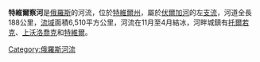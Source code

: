 {{Infobox River 
|river_name = 特維爾察河
|image_name = Tvertsa River in Tver.JPG 
|caption =  
|origin = 
|mouth = [[伏爾加河|伏爾加河]] 
|basin_countries = {{flag|Russia}}
|length = 188公里
|elevation =
|discharge = 每秒55立方米
|watershed = 6,510平方公里
}}

'''特維爾察河'''是[[俄羅斯|俄羅斯]]的河流，位於[[特維爾州|特維爾州]]，屬於[[伏爾加河|伏爾加河]]的左[[支流|支流]]，河道全長188公里，[[流域|流域]]面積6,510平方公里，河流在11月至4月結冰，河畔城鎮有[[托爾若克|托爾若克]]、[[上沃洛喬克|上沃洛喬克]]和[[特維爾|特維爾]]。

{{俄羅斯地理小作品}}
{{Volga River}}

[[Category:俄羅斯河流|Category:俄羅斯河流]]